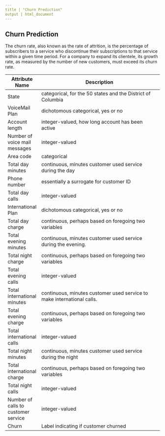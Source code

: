 ```yaml
---
title | "Churn Prediction"
output | html_document
---
```

## Churn Prediction

The churn rate, also known as the rate of attrition, is the percentage of subscribers to a service who discontinue their subscriptions to that service within a given time period. For a company to expand its clientele, its growth rate, as measured by the number of new customers, must exceed its churn rate.

Attribute Name | Description
------------- | ---------------------------------------------------
State | categorical, for the 50 states and the District of Columbia
VoiceMail Plan | dichotomous categorical, yes or no
Account length | integer-valued, how long account has been active
Number of voice mail messages | integer-valued
Area code | categorical
Total day minutes | continuous, minutes customer used service during the day
Phone number | essentially a surrogate for customer ID
Total day calls | integer-valued
International Plan | dichotomous categorical, yes or no
Total day charge | continuous, perhaps based on foregoing two variables
Total evening minutes | continuous, minutes customer used service during the evening.
Total night charge | continuous, perhaps based on foregoing two variables
Total evening calls | integer-valued
Total international minutes | continuous, minutes customer used service to make international calls.
Total evening charge | continuous, perhaps based on foregoing two variables
Total international calls | integer-valued
Total night minutes | continuous, minutes customer used service during the night
Total international charge | continuous, perhaps based on foregoing two variables
Total night calls | integer-valued
Number of calls to customer service | integer-valued
Churn | Label indicating if customer churned
